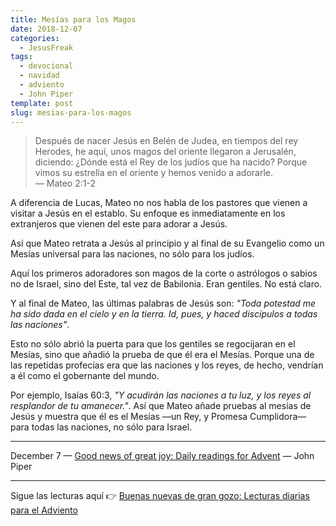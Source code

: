 ```yaml
---
title: Mesías para los Magos
date: 2018-12-07
categories:
  - JesusFreak
tags:
  - devocional
  - navidad
  - adviento
  - John Piper
template: post
slug: mesias-para-los-magos
---
```


> Después de nacer Jesús en Belén de Judea, en tiempos del rey Herodes, he aquí, unos magos del oriente llegaron a Jerusalén, diciendo: ¿Dónde está el Rey de los judíos que ha nacido? Porque vimos su estrella en el oriente y hemos venido a adorarle.<br />
> — Mateo 2:1-2

A diferencia de Lucas, Mateo no nos habla de los pastores que vienen a visitar a Jesús en el establo. Su enfoque es inmediatamente en los extranjeros que vienen del este para adorar a Jesús.

Así que Mateo retrata a Jesús al principio y al final de su Evangelio como un Mesías universal para las naciones, no sólo para los judíos.

Aquí los primeros adoradores son magos de la corte o astrólogos o sabios no de Israel, sino del Este, tal vez de Babilonia. Eran gentiles. No está claro.

Y al final de Mateo, las últimas palabras de Jesús son: _"Toda potestad me ha sido dada en el cielo y en la tierra. Id, pues, y haced discípulos a todas las naciones"_.

Esto no sólo abrió la puerta para que los gentiles se regocijaran en el Mesías, sino que añadió la prueba de que él era el Mesías. Porque una de las repetidas profecías era que las naciones y los reyes, de hecho, vendrían a él como el gobernante del mundo.

Por ejemplo, Isaías 60:3, _"Y acudirán las naciones a tu luz, y los reyes al resplandor de tu amanecer."_. Así que Mateo añade pruebas al mesías de Jesús y muestra que él es el Mesías —un Rey, y Promesa Cumplidora— para todas las naciones, no sólo para Israel.

---

December 7 — [Good news of great joy: Daily readings for Advent](https://www.desiringgod.org/books/good-news-of-great-joy) — John Piper

---

Sigue las lecturas aquí 👉 [Buenas nuevas de gran gozo: Lecturas diarias para el Adviento](/buenas-nuevas-de-gran-gozo-lecturas-diarias-para-adviento)
